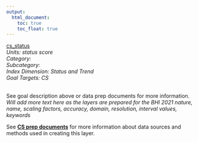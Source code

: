```yaml
---
output:
  html_document:
    toc: true
    toc_float: true
---
```


[cs_status](https://github.com/OHI-Baltic/bhi-prep/blob/master/layers/cs_status_bhi2015.csv)\
*Units: status score*\
*Category:*\
*Subcategory:*\
*Index Dimension: Status and Trend*\
*Goal Targets: CS*\
<br>

See goal description above or data prep documents for more information.\
*Will add more text here as the layers are prepared for the BHI 2021*
*nature, name, scaling factors, accuracy, domain, resolution, interval values, keywords*

See [**CS prep documents**](https://github.com/OHI-Baltic/bhi-prep/blob/master/prep/CS/v2021/cs_prep.md) for more information about data sources and methods used in creating this layer.

<br>

